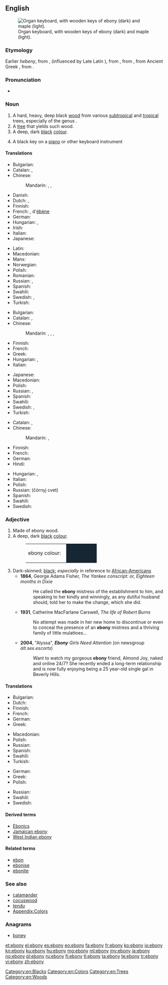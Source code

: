 {{was wotd|2010|March|12}}
{{also|Ebony}}
==English==
{{wikipedia}}
[[File:Clavierbois.jpg|thumb|Organ keyboard, with wooden keys of ebony (dark) and maple (light).]]

===Etymology===
Earlier ''hebeny'', from {{etyl|enm}} {{term|ebenif|lang=enm}}, {{term|hebenyf|lang=enm}} (influenced by Late Latin {{term|hebeninus|lang=la}}), from {{etyl|Ecclesiastical Latin}} {{term|ebenius||of ebony|lang=la}}, from {{etyl|la}} {{term|hebenus||ebon tree|lang=la}}, from Ancient Greek {{term|ἔβενος|sc=polytonic|tr=ebenos|lang=grc}}, from {{etyl|egy}} {{term|𓍁𓈖𓏭𓆱|tr=[[hbny]]|sc=Egyp}}.

===Pronunciation===
* {{a|UK|US}} {{IPA|/ˈɛb.ən.i/}}

===Noun===
{{en-noun|-|ebonies}}

# A hard, heavy, deep black [[wood]] from various [[subtropical]] and [[tropical]] trees, especially of the genus {{taxlink|Diospyros|genus}}.
# A [[tree]] that yields such wood.
# A deep, dark [[black]] [[colour]].
#: {{color panel|162632}}
# {{slang}} A black key on a [[piano]] or other keyboard instrument

====Translations====
{{trans-top|wood}}
* Bulgarian: {{t+|bg|абанос|tr=abanós}}
* Catalan: {{t-|ca|eben|m}}, {{t-|ca|banús|m}}
* Chinese:
*: Mandarin: {{t|cmn|烏木|sc=Hani}}, {{t|cmn|乌木|tr=wūmù|sc=Hani}}, {{t|cmn|黑檀|tr=hēitán|sc=Hani}}
* Danish: {{t-|da|ibenholt}}
* Dutch: {{t+|nl|ebben}}, {{t+|nl|ebbenhout}}
* Finnish: {{t-|fi|eebenpuu}}
* French: {{t|fr|ébène|f}}, {{l|fr|bois|m}} d'[[ébène]]
* German: {{t+|de|Ebenholz|n}}
* Hungarian: {{t+|hu|ében}}, {{t+|hu|ébenfa}}
* Irish: {{t-|ga|éabann|m}}
* Italian: {{t-|it|ebano}}
* Japanese: {{t|ja|コクタン材|tr=kokutanzai|sc=Jpan}}
{{trans-mid}}
* Latin: {{t|la|hebaneus|m}}
* Macedonian: {{t-|mk|абонос|m|tr=ábonos}}
* Manx: {{t-|gv|eabban|m}}
* Norwegian: {{t+|no|ibenholt}}
* Polish: {{t|pl|heban|m}}
* Romanian: {{t+|ro|abanos|m}}
* Russian: {{t|ru|чёрное дерево|n|tr=čórnoje dérevo|sc=Cyrl}}, {{t|ru|эбеновое дерево|n|tr=ebénovoje dérevo|sc=Cyrl}}
* Spanish: {{t+|es|ébano}}
* Swahili: {{t-|sw|abunusi}}
* Swedish: {{t-|sv|ebenholts|n|c}}, {{t-|sv|ebenholtsträ|n}}
* Turkish: {{t+|tr|abanoz}}
{{trans-bottom}}

{{trans-top|tree}}
* Bulgarian: {{t+|bg|абанос|m|tr=abanós}}
* Catalan: {{t-|ca|eben|m}}, {{t-|ca|banús|m}}
* Chinese:
*: Mandarin: {{t|cmn|黑檀樹|sc=Hani}}, {{t|cmn|黑檀树|tr=hēitánshù|sc=Hani}}, {{t|cmn|烏木|sc=Hani}}, {{t|cmn|乌木|tr=wūmù|sc=Hani}}
* Finnish: {{t-|fi|eebenpuu}}
* French: {{t+|fr|ébénier}}
* Greek: {{t+|el|έβενος|m}}
* Hungarian: {{t+|hu|ében}}, {{t+|hu|ébenfa}}
* Italian: {{t-|it|ebano}}
{{trans-mid}}
* Japanese: {{t|ja|コクタン|tr=kokutan|sc=Jpan}}
* Macedonian: {{t-|mk|абонос|m|tr=ábonos}}
* Polish: {{t+|pl|heban}}
* Russian: {{t|ru|чёрное дерево|n|tr=čórnoje dérevo|sc=Cyrl}}, {{t|ru|эбеновое дерево|n|tr=ebénovoje dérevo|sc=Cyrl}}
* Spanish: {{t+|es|ébano}}
* Swahili: {{t-|sw|mpingo}}
* Swedish: {{t-|sv|ebenholts|n|c}}, {{t-|sv|ebenholtsträd|n}}
* Turkish: {{t+|tr|abanoz}}
{{trans-bottom}}

{{trans-top|colour}}
* Catalan: {{t-|ca|eben|m}}, {{t-|ca|banús|m}}
* Chinese:
*: Mandarin: {{t|cmn|烏黑|sc=Hani}}, {{t|cmn|乌黑|tr=wūhēi|sc=Hani}}
* Finnish: {{t-|fi|pikimusta}}
* French: {{t+|fr|ébène}}
* German: {{t+|de|Ebenholz|n}}
* Hindi: {{t-|hi|आबनूस|tr=aabnoos|sc=Deva}}
{{trans-mid}}
* Hungarian: {{t|hu|ében}}, {{t|hu|ébenfekete}}
* Italian: {{t-|it|ebano|m}}
* Polish: {{t+|pl|heban|m}}
* Russian: {{l|ru|чёрный}} {{l|ru|цвет}} (čórnyj cvet) {{m}}
* Spanish: {{t+|es|ébano|m}}
* Swahili: {{t-|sw|rangi ya abunusi}}
* Swedish: {{t-|sv|ebenholts|n|c}}
{{trans-bottom}}

===Adjective===
{{en-adj}}

# Made of ebony wood.
# A deep, dark [[black]] [[color|colour]].
#: <table><tr><td>ebony colour: &nbsp;</td><td bgcolor="#162632" width="80">&nbsp; </td></tr></table>
# Dark-skinned; [[black]]; ''especially'' in reference to [[African-American]]s
#* '''1864''', George Adams Fisher, ''The Yankee conscript: or, Eighteen months in Dixie''
#*: He called the '''ebony''' mistress of the establishment to him, and speaking to her kindly and winningly, as any dutiful husband should, told her to make the change, which she did.
#* '''1931''', Catherine MacFarlane Carswell, ''The life of Robert Burns''
#*: No attempt was made in her new home to discontinue or even to conceal the presence of an '''ebony''' mistress and a thriving family of little mulattoes...
#* '''2004''', "Alyssa", '''''Ebony''' Girls Need Attention'' (on newsgroup ''alt.sex.escorts'')
#*: Want to watch my gorgeous '''ebony''' friend, Almond Joy, naked and online 24/7? She recently ended a long-term relationship and is now fully enjoying being a 25 year-old single gal in Beverly Hills.

====Translations====
{{trans-top|made of ebony wood}}
* Bulgarian: {{t+|bg|абаносов}}
* Dutch: {{t-|nl|ebbenhouten}}
* Finnish: {{t-|fi|eebenpuinen}}
* French: {{t-|fr|d'ébène}}
* German: {{t|de|Ebenholz|alt=aus Ebenholz}}
* Greek: {{t+|el|εβένινος}}
{{trans-mid}}
* Macedonian: {{t-|mk|абоносов|m|tr=abónosov}}
* Polish: {{t-|pl|hebanowy}}
* Russian: {{t+|ru|эбеновый|tr=ebénovyj}}
* Spanish: {{t-|es|de ébano}}
* Swahili: {{t-|sw|-a abunusi}}
* Turkish: {{t+|tr|abanoz}}
{{trans-bottom}}

{{trans-top|deep, dark black colour}}
* German: {{t+|de|ebenholzfarben}}
* Greek: {{t+|el|κατάμαυρος}}
* Polish: {{t-|pl|hebanowy}}
{{trans-mid}}
* Russian: {{t+|ru|чёрный|tr=čórnyj}}
* Swahili: {{t-|sw|-a rangi ya abunusi}}
* Swedish: {{t-|sv|ebenholtssvart}}
{{trans-bottom}}

====Derived terms====
* [[Ebonics]]
* [[Jamaican ebony]]
* [[West Indian ebony]]

====Related terms====
* [[ebon]]
* [[ebonise]]
* [[ebonite]]

===See also===
* [[calamander]]
* [[cocuswood]]
* [[tendu]]
* [[Appendix:Colors]]

===Anagrams===
* [[boney#English|boney]]

[[Category:en:Blacks]]
[[Category:en:Colors]]
[[Category:en:Trees]]
[[Category:en:Woods]]

[[et:ebony]]
[[el:ebony]]
[[es:ebony]]
[[eo:ebony]]
[[fa:ebony]]
[[fr:ebony]]
[[ko:ebony]]
[[io:ebony]]
[[kn:ebony]]
[[ku:ebony]]
[[hu:ebony]]
[[mg:ebony]]
[[ml:ebony]]
[[my:ebony]]
[[ja:ebony]]
[[no:ebony]]
[[pl:ebony]]
[[ru:ebony]]
[[fi:ebony]]
[[tl:ebony]]
[[ta:ebony]]
[[te:ebony]]
[[tr:ebony]]
[[vi:ebony]]
[[zh:ebony]]